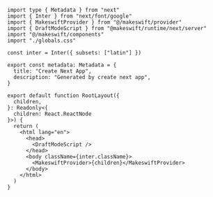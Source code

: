 ```tsx app/layout.tsx
import type { Metadata } from "next"
import { Inter } from "next/font/google"
import { MakeswiftProvider } from "@/makeswift/provider"
import { DraftModeScript } from "@makeswift/runtime/next/server"
import "@/makeswift/components"
import "./globals.css"

const inter = Inter({ subsets: ["latin"] })

export const metadata: Metadata = {
  title: "Create Next App",
  description: "Generated by create next app",
}

export default function RootLayout({
  children,
}: Readonly<{
  children: React.ReactNode
}>) {
  return (
    <html lang="en">
      <head>
        <DraftModeScript />
      </head>
      <body className={inter.className}>
        <MakeswiftProvider>{children}</MakeswiftProvider>
      </body>
    </html>
  )
}
```
